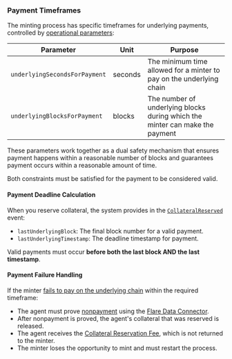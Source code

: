 ### Payment Timeframes

The minting process has specific timeframes for underlying payments, controlled by [operational parameters](/fassets/operational-parameters):

| Parameter                     | Unit    | Purpose                                                                      |
| ----------------------------- | ------- | ---------------------------------------------------------------------------- |
| `underlyingSecondsForPayment` | seconds | The minimum time allowed for a minter to pay on the underlying chain         |
| `underlyingBlocksForPayment`  | blocks  | The number of underlying blocks during which the minter can make the payment |

These parameters work together as a dual safety mechanism that ensures payment happens within a reasonable number of blocks and guarantees payment occurs within a reasonable amount of time.

Both constraints must be satisfied for the payment to be considered valid.

#### Payment Deadline Calculation

When you reserve collateral, the system provides in the [`CollateralReserved`](/fassets/reference/IAssetManagerEvents#collateralreserved) event:

- `lastUnderlyingBlock`: The final block number for a valid payment.
- `lastUnderlyingTimestamp`: The deadline timestamp for payment.

Valid payments must occur **before both the last block AND the last timestamp**.

#### Payment Failure Handling

If the minter [fails to pay on the underlying chain](/fassets/minting#payment-failure) within the required timeframe:

- The agent must prove [nonpayment](/fdc/attestation-types/referenced-payment-nonexistence) using the [Flare Data Connector](/fdc/overview).
- After nonpayment is proved, the agent's collateral that was reserved is released.
- The agent receives the [Collateral Reservation Fee](/fassets/minting#collateral-reservation-fee), which is not returned to the minter.
- The minter loses the opportunity to mint and must restart the process.
